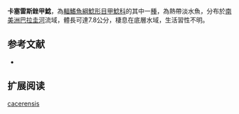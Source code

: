 {{Speciesbox
| name = 卡塞雷斯銼甲鯰
| image =  
| image_width = 250px
| image_caption = 
| status = NE
| status_system = IUCN3.1
| genus = Rineloricaria
| species = cacerensis
| authority = [[Miranda_Ribeiro|Miranda Ribeiro]], 1912
| synonyms = *''Loricaria cacerensis '',Miranda Ribeiro, 1912
*''Hemiloricaria cacerensis'',Miranda Ribeiro, 1912
}}

'''卡塞雷斯銼甲鯰'''，為[[輻鰭魚綱|輻鰭魚綱]][[鯰形目|鯰形目]][[甲鯰科|甲鯰科]]的其中一[[種|種]]，為熱帶淡水魚，分布於[[南美洲|南美洲]][[巴拉圭河|巴拉圭河]]流域，體長可達7.8公分，棲息在底層水域，生活習性不明。
==参考文献==
*{{FishBase_species|genus=Rineloricaria|species=cacerensis|year=2014|month=11}}

== 扩展阅读 ==
{{refbegin}}
{{wikispecies-inline|Rineloricaria cacerensis|卡塞雷斯銼甲鯰}}
{{refend}}
{{Taxonbar|from=Q6431148}}

[[Category:銼甲鯰屬|cacerensis]]